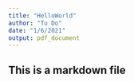 ```yaml
---
title: "HelloWorld"
author: "Tu Do"
date: "1/6/2021"
output: pdf_document
---
```


## This is a markdown file
